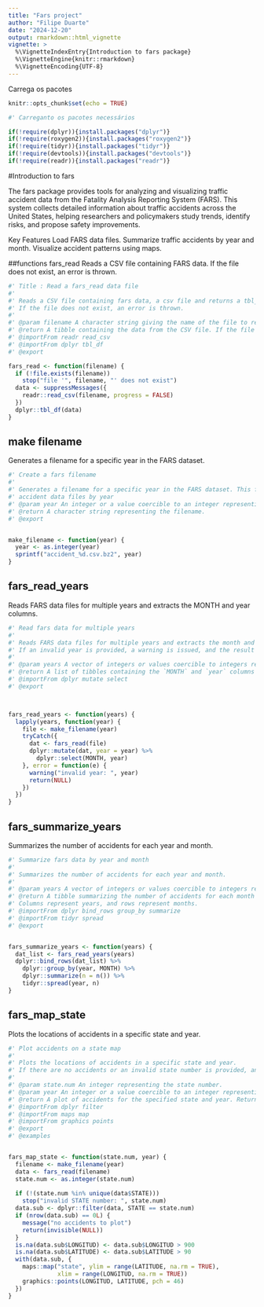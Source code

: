 ```yaml
---
title: "Fars project"
author: "Filipe Duarte"
date: "2024-12-20"
output: rmarkdown::html_vignette
vignette: > 
  %\VignetteIndexEntry{Introduction to fars package}
  %\VignetteEngine{knitr::rmarkdown}
  %\VignetteEncoding{UTF-8}
---
```


Carrega os pacotes 

```r


knitr::opts_chunk$set(echo = TRUE)

#' Carreganto os pacotes necessários 

if(!require(dplyr)){install.packages("dplyr")}
if(!require(roxygen2)){install.packages("roxygen2")}
if(!require(tidyr)){install.packages("tidyr")}
if(!require(devtools)){install.packages("devtools")}
if(!require(readr)){install.packages("readr")}

```

 
#Introduction to fars

The fars package provides tools for analyzing and visualizing traffic accident data from the Fatality Analysis Reporting System (FARS). This system collects detailed information about traffic accidents across the United States, helping researchers and policymakers study trends, identify risks, and propose safety improvements.

Key Features
Load FARS data files.
Summarize traffic accidents by year and month.
Visualize accident patterns using maps.


##functions
fars_read
Reads a CSV file containing FARS data. If the file does not exist, an error is thrown.

```r
 
#' Title : Read a fars_read data file
#'
#' Reads a CSV file containing fars data, a csv file and returns a tbl_df.
#' If the file does not exist, an error is thrown.
#'
#' @param filename A character string giving the name of the file to read, the file may exist or not.
#' @return A tibble containing the data from the CSV file. If the file does not exist an error message will be printed
#' @importFrom readr read_csv
#' @importFrom dplyr tbl_df
#' @export

fars_read <- function(filename) {
  if (!file.exists(filename))
    stop("file '", filename, "' does not exist")
  data <- suppressMessages({
    readr::read_csv(filename, progress = FALSE)
  })
  dplyr::tbl_df(data)
}


```


## make filename

Generates a filename for a specific year in the FARS dataset. 


```r
#' Create a fars filename 
#'
#' Generates a filename for a specific year in the FARS dataset. This function permits to create
#' accident data files by year
#' @param year An integer or a value coercible to an integer representing the year.
#' @return A character string representing the filename.
#' @export


make_filename <- function(year) {
  year <- as.integer(year)
  sprintf("accident_%d.csv.bz2", year)
}

```


## fars_read_years

Reads FARS data files for multiple years and extracts the MONTH and year columns.

```r

 
#' Read fars data for multiple years
#'
#' Reads FARS data files for multiple years and extracts the month and year columns.
#' If an invalid year is provided, a warning is issued, and the result for that year is `NULL`.
#'
#' @param years A vector of integers or values coercible to integers representing years.
#' @return A list of tibbles containing the `MONTH` and `year` columns for each valid year.
#' @importFrom dplyr mutate select
#' @export



fars_read_years <- function(years) {
  lapply(years, function(year) {
    file <- make_filename(year)
    tryCatch({
      dat <- fars_read(file)
      dplyr::mutate(dat, year = year) %>%
        dplyr::select(MONTH, year)
    }, error = function(e) {
      warning("invalid year: ", year)
      return(NULL)
    })
  })
}
```




## fars_summarize_years

Summarizes the number of accidents for each year and month.

```r
 
#' Summarize fars data by year and month
#'
#' Summarizes the number of accidents for each year and month.
#'
#' @param years A vector of integers or values coercible to integers representing years.
#' @return A tibble summarizing the number of accidents for each month and year.
#' Columns represent years, and rows represent months.
#' @importFrom dplyr bind_rows group_by summarize
#' @importFrom tidyr spread
#' @export


fars_summarize_years <- function(years) {
  dat_list <- fars_read_years(years)
  dplyr::bind_rows(dat_list) %>%
    dplyr::group_by(year, MONTH) %>%
    dplyr::summarize(n = n()) %>%
    tidyr::spread(year, n)
}


```


## fars_map_state

Plots the locations of accidents in a specific state and year.

```r
  
#' Plot accidents on a state map
#'
#' Plots the locations of accidents in a specific state and year. 
#' If there are no accidents or an invalid state number is provided, an appropriate message is displayed.
#'
#' @param state.num An integer representing the state number.
#' @param year An integer or a value coercible to an integer representing the year.
#' @return A plot of accidents for the specified state and year. Returns `NULL` if no data is available.
#' @importFrom dplyr filter
#' @importFrom maps map
#' @importFrom graphics points
#' @export
#' @examples


fars_map_state <- function(state.num, year) {
  filename <- make_filename(year)
  data <- fars_read(filename)
  state.num <- as.integer(state.num)
  
  if (!(state.num %in% unique(data$STATE)))
    stop("invalid STATE number: ", state.num)
  data.sub <- dplyr::filter(data, STATE == state.num)
  if (nrow(data.sub) == 0L) {
    message("no accidents to plot")
    return(invisible(NULL))
  }
  is.na(data.sub$LONGITUD) <- data.sub$LONGITUD > 900
  is.na(data.sub$LATITUDE) <- data.sub$LATITUDE > 90
  with(data.sub, {
    maps::map("state", ylim = range(LATITUDE, na.rm = TRUE),
              xlim = range(LONGITUD, na.rm = TRUE))
    graphics::points(LONGITUD, LATITUDE, pch = 46)
  })
}


```



